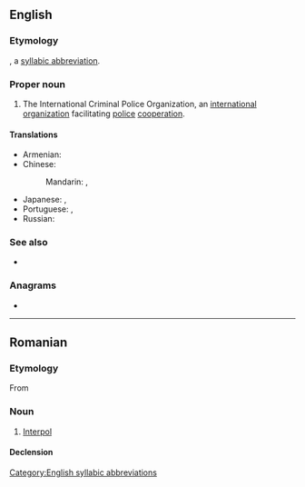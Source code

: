 ==English==

===Etymology===
{{blend|en|international|police}}, a [[syllabic abbreviation]].

===Proper noun===
{{en-proper noun}}

# The International Criminal Police Organization, an [[international]] [[organization]] facilitating [[police]] [[cooperation]].

====Translations====
{{trans-top|the International Criminal Police Organization}}
* Armenian: {{t|hy|Ինտերպոլ}}
* Chinese:
*: Mandarin: {{t+|cmn|國際刑警組織|sc=Hani}}, {{t+|cmn|国际刑警组织|tr=guójì xíngjǐng zǔzhī|sc=Hani}}
{{trans-mid}}
* Japanese: {{t|ja|インターポール|tr=Intāpōru|sc=Jpan}}, {{t|ja|国際刑事警察機構|tr=こくさいけいじけいさつきこう, kokusai keiji keisatsu kikō|sc=Jpan}}
* Portuguese: {{t|pt|Organização Internacional de Polícia Criminal}}, {{t|pt|Interpol|f}}
* Russian: {{t+|ru|Интерпо́л|m}}
{{trans-bottom}}

===See also===
* {{pedia}}

===Anagrams===
* {{anagrams|en|a=eilnoprt|Ternopil|pointrel|terpinol|topliner}}

[[Category:English syllabic abbreviations]]

----

==Romanian==

===Etymology===
From {{bor|ro|fr|Interpol}}

===Noun===
{{ro-noun|n|-}}

# [[Interpol]]

====Declension====
{{ro-noun-n|n=sg}}
